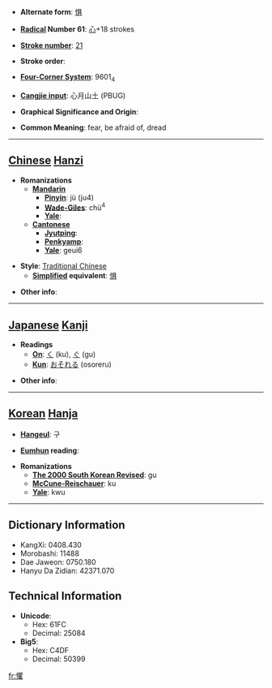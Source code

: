 * '''Alternate form''': [[惧]]

* '''[[Wiktionary:Chinese radical index| Radical]] Number 61''': [[Wiktionary:Chinese radical index 心|心]]+18 strokes

* '''[[Wiktionary:Chinese total strokes index|Stroke number]]''': [[Wiktionary:Chinese total strokes index 21|21]]

* '''Stroke order''': 

* '''[[Wiktionary:Chinese four corner index|Four-Corner System]]''': 9601<sub>4</sub>

* '''[[Wiktionary:Chinese Cangjie index|Cangjie input]]''': 心月山土 (PBUG)

* '''Graphical Significance and Origin''': 

* '''Common Meaning''': fear, be afraid of, dread

----

== [[Chinese]] [[Hanzi]] ==

* '''Romanizations'''
** '''[[Mandarin]]'''
*** '''[[Pinyin]]''': jù (ju4)
*** '''[[Wade-Giles]]''': chü<sup>4</sup>
*** '''[[Yale]]''': 
** '''[[Cantonese]]'''
*** '''[[Jyutping]]''':
*** '''[[Penkyamp]]''': 
*** '''[[Yale]]''': geui6

* '''Style''': [[Traditional Chinese]] 
** '''[[Simplified Chinese|Simplified]] equivalent''': [[惧]]

* '''Other info''': 

----

== [[Japanese]] [[Kanji]] ==

* '''Readings'''
** '''[[On]]''': [[く]] (ku), [[ぐ]] (gu)
** '''[[Kun]]''': [[おそれる]] (osoreru)

* '''Other info''':  

----

== [[Korean]] [[Hanja]] ==

* '''[[Hangeul]]''': 구

* '''[[Eumhun]] reading''': 

* '''Romanizations'''
** '''[[The 2000 South Korean Revised Romanization|The 2000 South Korean Revised]]''': gu
** '''[[McCune-Reischauer]]''': ku
** '''[[Yale]]''': kwu

----

== Dictionary Information ==

* KangXi: 0408.430
* Morobashi: 11488
* Dae Jaweon: 0750.180
* Hanyu Da Zidian: 42371.070

== Technical Information ==

* '''Unicode''':
** Hex: 61FC
** Decimal: 25084
* '''Big5''':
** Hex: C4DF
** Decimal: 50399

[[fr:懼]]